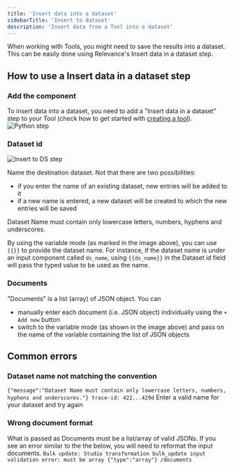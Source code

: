 ```yaml
---
title: 'Insert data into a dataset'
sidebarTitle: 'Insert to dataset'
description: 'Insert data from a Tool into a dataset'
---
```

When working with Tools, you might need to save the results into a dataset.
This can be easily done using Relevance's Insert data in a dataset step.

## How to use a Insert data in a dataset step

### Add the component
To insert data into a dataset, you need to add a "Insert data in a dataset" step to your Tool (check how to get started with 
[creating a tool](/build-custom-tools/tool-steps/getting_started)).
![Python step](/images/build-custom-tools/tool-step/insert-in-ds-get-started.png)

### Dataset id

![Insert to DS step](/images/build-custom-tools/tool-step/insert-in-ds-fields.png)

Name the destination dataset. Not that there are two possibilities:
* if you enter the name of an existing dataset, new entries will be added to it
* if a new name is entered, a new dataset will be created to which the new entries will be saved

<Warning>
Dataset Name must contain only lowercase letters, numbers, hyphens and underscores.
</Warning>

By using the variable mode (as marked in the image above), you can use `{{}}` to provide the dataset name.
For instance, if the dataset name is under an input component called `ds_name`, using `{{ds_name}}` in the
Dataset id field will pass the typed value to be used as the name.

### Documents
"Documents" is a list (array) of JSON object. You can 
* manually enter each document (i.e. JSON object) individually using the `+ Add new` button
* switch to the variable mode (as shown in the image above) and pass on the name of the variable containing
the list of JSON objects

<Snippet file="components/tools/step-general.mdx" />

## Common errors
### Dataset name not matching the convention
```{"message":"Dataset Name must contain only lowercase letters, numbers, hyphens and underscores."} trace-id: 422...429d```
Enter a valid name for your dataset and try again

### Wrong document format
What is passed as Documents must be a list/array of valid JSONs. If you see an error similar to the the below, you will need
to reformat the input documents.
```Bulk update: Studio transformation bulk_update input validation error: must be array {"type":"array"} /documents```

